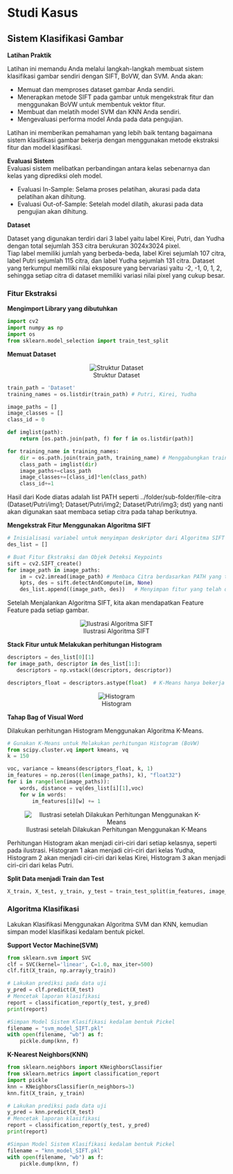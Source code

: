 # Studi Kasus {.unnumbered}

## Sistem Klasifikasi Gambar  

**Latihan Praktik**  

Latihan ini memandu Anda melalui langkah-langkah membuat sistem klasifikasi gambar sendiri dengan SIFT, BoVW, dan SVM. Anda akan:  

- Memuat dan memproses dataset gambar Anda sendiri.
- Menerapkan metode SIFT pada gambar untuk mengekstrak fitur dan menggunakan BoVW untuk membentuk vektor fitur.
- Membuat dan melatih model SVM dan KNN Anda sendiri.  
- Mengevaluasi performa model Anda pada data pengujian.  

Latihan ini memberikan pemahaman yang lebih baik tentang bagaimana sistem klasifikasi gambar bekerja dengan menggunakan metode ekstraksi fitur dan model klasifikasi.  

**Evaluasi Sistem**  
Evaluasi sistem melibatkan perbandingan antara kelas sebenarnya dan kelas yang diprediksi oleh model.  

- Evaluasi In-Sample: Selama proses pelatihan, akurasi pada data pelatihan akan dihitung.  
- Evaluasi Out-of-Sample: Setelah model dilatih, akurasi pada data pengujian akan dihitung.  


**Dataset**   

Dataset yang digunakan terdiri dari 3 label yaitu label Kirei, Putri, dan Yudha
dengan total sejumlah 353 citra berukuran 3024x3024 pixel.    
Tiap label memiliki jumlah yang berbeda-beda, label Kirei sejumlah 107 citra, label Putri sejumlah 
115 citra, dan label Yudha sejumlah 131 citra. Dataset yang terkumpul memiliki
nilai eksposure yang bervariasi yaitu -2, -1, 0, 1, 2, sehingga setiap citra di 
dataset memiliki variasi nilai pixel yang cukup besar.  

### Fitur Ekstraksi  

**Mengimport Library yang dibutuhkan**
```python
import cv2
import numpy as np
import os
from sklearn.model_selection import train_test_split
```

**Memuat Dataset**  

<div style="text-align:center">
![Struktur Dataset](Asset/strukturdataset.png)
</div>

```python
train_path = 'Dataset'
training_names = os.listdir(train_path) # Putri, Kirei, Yudha

image_paths = []
image_classes = []
class_id = 0

def imglist(path):    
    return [os.path.join(path, f) for f in os.listdir(path)]

for training_name in training_names:
    dir = os.path.join(train_path, training_name) # Menggabungkan train_path dan training_name; Dataset/Putri, Dataset/Kirei, Dataset/Yudha
    class_path = imglist(dir)
    image_paths+=class_path
    image_classes+=[class_id]*len(class_path)
    class_id+=1
```

::: {.callout-tip}  

Hasil dari Kode diatas adalah list PATH seperti ../folder/sub-folder/file-citra (Dataset/Putri/img1; Dataset/Putri/img2; Dataset/Putri/img3; dst) yang nanti akan digunakan saat membaca setiap citra pada tahap berikutnya.
:::  

**Mengekstrak Fitur Menggunakan Algoritma SIFT**    

```python
# Inisialisasi variabel untuk menyimpan deskriptor dari Algoritma SIFT
des_list = []

# Buat Fitur Ekstraksi dan Objek Deteksi Keypoints
sift = cv2.SIFT_create()
for image_path in image_paths:
    im = cv2.imread(image_path) # Membaca Citra berdasarkan PATH yang telah dibuat sebelumnya
    kpts, des = sift.detectAndCompute(im, None)
    des_list.append((image_path, des))   # Menyimpan fitur yang telah dideteksi kedalam variabel des_list=[]
```
Setelah Menjalankan Algoritma SIFT, kita akan mendapatkan Feature Feature pada setiap gambar.  

<div style="text-align:center">
![Ilustrasi Algoritma SIFT](Asset/visualisasiSIFT.png)
</div>

**Stack Fitur untuk Melakukan perhitungan Histogram**  

 ```python   
descriptors = des_list[0][1]
for image_path, descriptor in des_list[1:]:
    descriptors = np.vstack((descriptors, descriptor))  

descriptors_float = descriptors.astype(float)  # K-Means hanya bekerja pada tipe data float, Convert descriptor ke float
```  

<div style="text-align:center">
![Histogram](Asset/Histogram.png)
</div>  

**Tahap Bag of Visual Word**  

Dilakukan perhitungan Histogram Menggunakan Algoritma K-Means.  

```python
# Gunakan K-Means untuk Melakukan perhitungan Histogram (BoVW)
from scipy.cluster.vq import kmeans, vq
k = 150  

voc, variance = kmeans(descriptors_float, k, 1) 
im_features = np.zeros((len(image_paths), k), "float32")
for i in range(len(image_paths)):
    words, distance = vq(des_list[i][1],voc)
    for w in words:
        im_features[i][w] += 1
```   



<div style="text-align:center">
![Ilustrasi setelah Dilakukan Perhitungan Menggunakan K-Means](Asset/perhitunganHistogram.png)
</div>  

::: {.callout-tip}  

Perhitungan Histogram akan menjadi ciri-ciri dari setiap kelasnya, seperti pada ilustrasi. Histogram 1 akan menjadi ciri-ciri dari kelas Yudha, Histogram 2 akan menjadi ciri-ciri dari kelas Kirei, Histogram 3 akan menjadi ciri-ciri dari kelas Putri.
:::  

**Split Data menjadi Train dan Test**  

```python  
X_train, X_test, y_train, y_test = train_test_split(im_features, image_classes, test_size=0.2, random_state=42, stratify=image_classes)
```  

### Algoritma Klasifikasi  

Lakukan Klasifikasi Menggunakan Algoritma SVM dan KNN, kemudian simpan model klasifikasi kedalam bentuk pickel.



**Support Vector Machine(SVM)**  
```python
from sklearn.svm import SVC
clf = SVC(kernel='linear', C=1.0, max_iter=500)
clf.fit(X_train, np.array(y_train))

# Lakukan prediksi pada data uji
y_pred = clf.predict(X_test)
# Mencetak laporan klasifikasi
report = classification_report(y_test, y_pred)
print(report)

#Simpan Model Sistem Klasifikasi kedalam bentuk Pickel
filename = "svm_model_SIFT.pkl"
with open(filename, "wb") as f:
    pickle.dump(knn, f)
```

**K-Nearest Neighbors(KNN)**   
```python
from sklearn.neighbors import KNeighborsClassifier
from sklearn.metrics import classification_report
import pickle
knn = KNeighborsClassifier(n_neighbors=3)
knn.fit(X_train, y_train)

# Lakukan prediksi pada data uji
y_pred = knn.predict(X_test)
# Mencetak laporan klasifikasi
report = classification_report(y_test, y_pred)
print(report)

#Simpan Model Sistem Klasifikasi kedalam bentuk Pickel
filename = "knn_model_SIFT.pkl"
with open(filename, "wb") as f:
    pickle.dump(knn, f)
```










